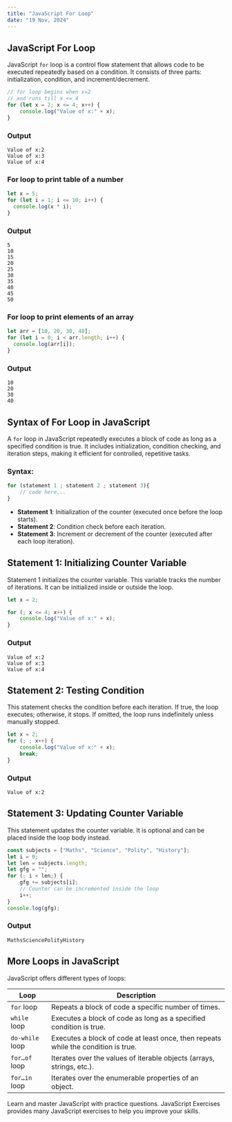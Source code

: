 ```yaml
---
title: "JavaScript For Loop"
date: "19 Nov, 2024"
---
```


## JavaScript For Loop

JavaScript `for` loop is a control flow statement that allows code to be executed repeatedly based on a condition. It consists of three parts: initialization, condition, and increment/decrement.

```javascript
// for loop begins when x=2
// and runs till x <= 4
for (let x = 2; x <= 4; x++) {
    console.log("Value of x:" + x);
}
```

### Output
```
Value of x:2
Value of x:3
Value of x:4
```

### For loop to print table of a number
```javascript
let x = 5;
for (let i = 1; i <= 10; i++) {
  console.log(x * i); 
}
```

### Output
```
5
10
15
20
25
30
35
40
45
50
```

### For loop to print elements of an array
```javascript
let arr = [10, 20, 30, 40];
for (let i = 0; i < arr.length; i++) {
  console.log(arr[i]); 
}
```

### Output
```
10
20
30
40
```

## Syntax of For Loop in JavaScript
A `for` loop in JavaScript repeatedly executes a block of code as long as a specified condition is true. It includes initialization, condition checking, and iteration steps, making it efficient for controlled, repetitive tasks.

### Syntax:
```javascript
for (statement 1 ; statement 2 ; statement 3){
    // code here...
}
```
- **Statement 1**: Initialization of the counter (executed once before the loop starts).
- **Statement 2**: Condition check before each iteration.
- **Statement 3**: Increment or decrement of the counter (executed after each loop iteration).

## Statement 1: Initializing Counter Variable

Statement 1 initializes the counter variable. This variable tracks the number of iterations. It can be initialized inside or outside the loop.

```javascript
let x = 2;

for (; x <= 4; x++) {
    console.log("Value of x:" + x);
}
```

### Output
```
Value of x:2
Value of x:3
Value of x:4
```

## Statement 2: Testing Condition

This statement checks the condition before each iteration. If true, the loop executes; otherwise, it stops. If omitted, the loop runs indefinitely unless manually stopped.

```javascript
let x = 2;
for (; ; x++) {
    console.log("Value of x:" + x);
    break;
}
```

### Output
```
Value of x:2
```

## Statement 3: Updating Counter Variable

This statement updates the counter variable. It is optional and can be placed inside the loop body instead.

```javascript
const subjects = ["Maths", "Science", "Polity", "History"];
let i = 0;
let len = subjects.length;
let gfg = "";
for (; i < len;) {
    gfg += subjects[i];
    // Counter can be incremented inside the loop
    i++;
}
console.log(gfg);
```

### Output
```
MathsSciencePolityHistory
```

## More Loops in JavaScript
JavaScript offers different types of loops:

| Loop          | Description |
|--------------|------------|
| `for` loop   | Repeats a block of code a specific number of times. |
| `while` loop | Executes a block of code as long as a specified condition is true. |
| `do-while` loop | Executes a block of code at least once, then repeats while the condition is true. |
| `for…of` loop | Iterates over the values of iterable objects (arrays, strings, etc.). |
| `for…in` loop | Iterates over the enumerable properties of an object. |

Learn and master JavaScript with practice questions. JavaScript Exercises provides many JavaScript exercises to help you improve your skills.